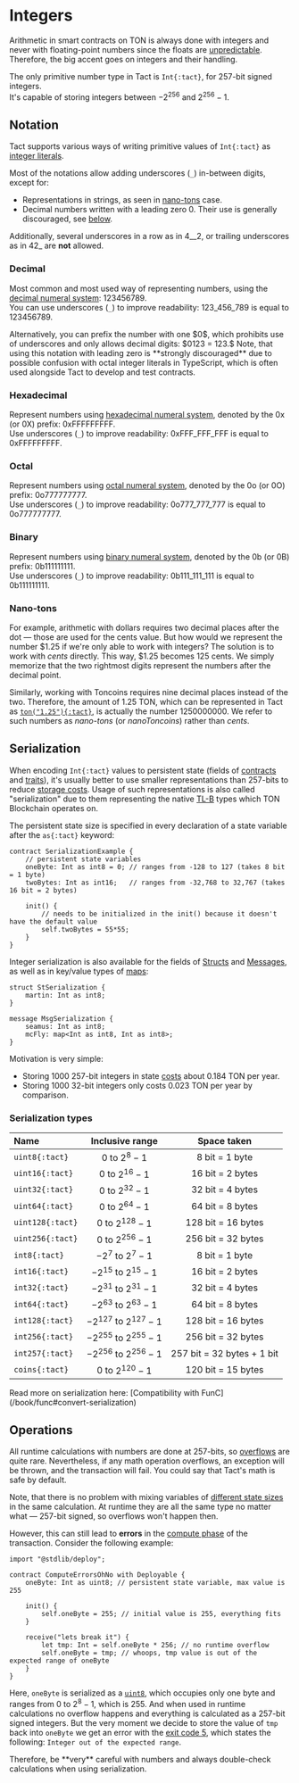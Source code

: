 # Integers


Arithmetic in smart contracts on TON is always done with integers and never with floating-point numbers since the floats are [unpredictable](https://learn.microsoft.com/en-us/cpp/build/why-floating-point-numbers-may-lose-precision). Therefore, the big accent goes on integers and their handling.

The only primitive number type in Tact is `Int{:tact}`, for $257$-bit signed integers.\
It's capable of storing integers between $-2^{256}$ and $2^{256} - 1.$

## Notation

Tact supports various ways of writing primitive values of `Int{:tact}` as [integer literals](/book/expressions#integer-literals).

Most of the notations allow adding underscores (`_`) in-between digits, except for:
* Representations in strings, as seen in [nano-tons](#nano-tons) case.
* Decimal numbers written with a leading zero $0.$ Their use is generally discouraged, see [below](#decimal).

Additionally, several underscores in a row as in $4\_\_2$, or trailing underscores as in $42\_$ are **not** allowed.

### Decimal

Most common and most used way of representing numbers, using the [decimal numeral system](https://en.wikipedia.org/wiki/Decimal): $123456789.$\
You can use underscores (`_`) to improve readability: $123\_456\_789$ is equal to $123456789.$

<Callout type="warning" emoji="⚠️">
  Alternatively, you can prefix the number with one $0$, which prohibits use of underscores and only allows decimal digits: $0123 = 123.$
  Note, that using this notation with leading zero is **strongly discouraged** due to possible confusion with octal integer literals in TypeScript, which is often used alongside Tact to develop and test contracts.
</Callout>

### Hexadecimal

Represent numbers using [hexadecimal numeral system](https://en.wikipedia.org/wiki/Hexadecimal), denoted by the $\mathrm{0x}$ (or $\mathrm{0X}$) prefix: $\mathrm{0xFFFFFFFFF}.$\
Use underscores (`_`) to improve readability: $\mathrm{0xFFF\_FFF\_FFF}$ is equal to $\mathrm{0xFFFFFFFFF}.$

### Octal

Represent numbers using [octal numeral system](https://en.wikipedia.org/wiki/Octal), denoted by the $\mathrm{0o}$ (or $\mathrm{0O}$) prefix: $\mathrm{0o777777777.}$\
Use underscores (`_`) to improve readability: $\mathrm{0o777\_777\_777}$ is equal to $\mathrm{0o777777777}.$

### Binary

Represent numbers using [binary numeral system](https://en.wikipedia.org/wiki/Binary_number), denoted by the $\mathrm{0b}$ (or $\mathrm{0B}$) prefix: $\mathrm{0b111111111.}$\
Use underscores (`_`) to improve readability: $\mathrm{0b111\_111\_111}$ is equal to $\mathrm{0b111111111}.$

### Nano-tons

For example, arithmetic with dollars requires two decimal places after the dot — those are used for the cents value. But how would we represent the number \$$1.25$ if we're only able to work with integers? The solution is to work with _cents_ directly. This way, \$$1.25$ becomes $125$ cents. We simply memorize that the two rightmost digits represent the numbers after the decimal point.

Similarly, working with Toncoins requires nine decimal places instead of the two. Therefore, the amount of $1.25$ TON, which can be represented in Tact as [`ton("1.25"){:tact}`](/ref/api-comptime#ton), is actually the number $1250000000$. We refer to such numbers as _nano-tons_ (or _nanoToncoins_) rather than _cents_.

## Serialization

When encoding `Int{:tact}` values to persistent state (fields of [contracts](/book/contracts) and [traits](/book/types#traits)), it's usually better to use smaller representations than $257$-bits to reduce [storage costs](https://docs.ton.org/develop/smart-contracts/fees#storage-fee). Usage of such representations is also called "serialization" due to them representing the native [TL-B](https://docs.ton.org/develop/data-formats/tl-b-languagehttps://docs.ton.org/develop/data-formats/tl-b-language) types which TON Blockchain operates on.

The persistent state size is specified in every declaration of a state variable after the `as{:tact}` keyword:

```tact
contract SerializationExample {
    // persistent state variables
    oneByte: Int as int8 = 0; // ranges from -128 to 127 (takes 8 bit = 1 byte)
    twoBytes: Int as int16;   // ranges from -32,768 to 32,767 (takes 16 bit = 2 bytes)

    init() {
        // needs to be initialized in the init() because it doesn't have the default value
        self.twoBytes = 55*55;
    }
}
```

Integer serialization is also available for the fields of [Structs](/book/structs-and-messages#structs) and [Messages](/book/structs-and-messages#messages), as well as in key/value types of [maps](/book/maps):

```tact
struct StSerialization {
    martin: Int as int8;
}

message MsgSerialization {
    seamus: Int as int8;
    mcFly: map<Int as int8, Int as int8>;
}
```

Motivation is very simple:
* Storing $1000$ $257$-bit integers in state [costs](https://docs.ton.org/develop/smart-contracts/fees#how-to-calculate-fees) about $0.184$ TON per year.
* Storing $1000$ $32$-bit integers only costs $0.023$ TON per year by comparison.

### Serialization types

Name             | Inclusive range             | Space taken
:--------------- | :-------------------------: | :------------------------:
`uint8{:tact}`   | $0$ to $2^{8} - 1$          | 8 bit = 1 byte
`uint16{:tact}`  | $0$ to $2^{16} - 1$         | 16 bit = 2 bytes
`uint32{:tact}`  | $0$ to $2^{32} - 1$         | 32 bit = 4 bytes
`uint64{:tact}`  | $0$ to $2^{64} - 1$         | 64 bit = 8 bytes
`uint128{:tact}` | $0$ to $2^{128} - 1$        | 128 bit = 16 bytes
`uint256{:tact}` | $0$ to $2^{256} - 1$        | 256 bit = 32 bytes
`int8{:tact}`    | $-2^{7}$ to $2^{7} - 1$     | 8 bit = 1 byte
`int16{:tact}`   | $-2^{15}$ to $2^{15} - 1$   | 16 bit = 2 bytes
`int32{:tact}`   | $-2^{31}$ to $2^{31} - 1$   | 32 bit = 4 bytes
`int64{:tact}`   | $-2^{63}$ to $2^{63} - 1$   | 64 bit = 8 bytes
`int128{:tact}`  | $-2^{127}$ to $2^{127} - 1$ | 128 bit = 16 bytes
`int256{:tact}`  | $-2^{255}$ to $2^{255} - 1$ | 256 bit = 32 bytes
`int257{:tact}`  | $-2^{256}$ to $2^{256} - 1$ | 257 bit = 32 bytes + 1 bit
`coins{:tact}`   | $0$ to $2^{120} - 1$        | 120 bit = 15 bytes

<Callout>
  Read more on serialization here: [Compatibility with FunC](/book/func#convert-serialization)
</Callout>

## Operations

All runtime calculations with numbers are done at 257-bits, so [overflows](https://en.wikipedia.org/wiki/Integer_overflow) are quite rare. Nevertheless, if any math operation overflows, an exception will be thrown, and the transaction will fail. You could say that Tact's math is safe by default.

Note, that there is no problem with mixing variables of [different state sizes](#serialization) in the same calculation. At runtime they are all the same type no matter what — $257$-bit signed, so overflows won't happen then.

However, this can still lead to **errors** in the [compute phase](https://docs.ton.org/learn/tvm-instructions/tvm-overview#compute-phase) of the transaction. Consider the following example:

```tact
import "@stdlib/deploy";

contract ComputeErrorsOhNo with Deployable {
    oneByte: Int as uint8; // persistent state variable, max value is 255

    init() {
        self.oneByte = 255; // initial value is 255, everything fits
    }

    receive("lets break it") {
        let tmp: Int = self.oneByte * 256; // no runtime overflow
        self.oneByte = tmp; // whoops, tmp value is out of the expected range of oneByte
    }
}
```

Here, `oneByte` is serialized as a [`uint8`](#serialization-types), which occupies only one byte and ranges from $0$ to $2^{8} - 1$, which is $255$. And when used in runtime calculations no overflow happens and everything is calculated as a $257$-bit signed integers. But the very moment we decide to store the value of `tmp` back into `oneByte` we get an error with the [exit code 5](/book/exit-codes#5), which states the following: `Integer out of the expected range`.

<Callout type="warning" emoji="⚠️">
  Therefore, be **very** careful with numbers and always double-check calculations when using serialization.
</Callout>
